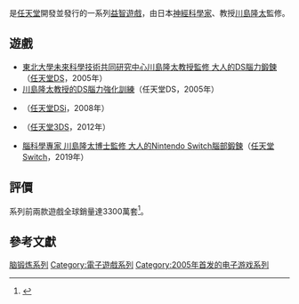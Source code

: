 {{NoteTA
| G1 = Games
| G2 = Nintendo
}}
{{Infobox video game series
| title = 腦鍛鍊
| japanese = 脳トレ
| english = Brain Age
| english2 = Dr Kawashima's Brain Training
| image = 
| caption = 
| platforms = [[任天堂DS|任天堂DS]]<br>[[任天堂DSi|DSiWare]]<br>[[任天堂3DS|任天堂3DS]]<br>[[任天堂Switch|任天堂Switch]]
| developer = [[任天堂企劃開發本部|任天堂企劃開發本部]]<small>（2005－2012）</small><br>[[任天堂企劃製作本部|任天堂企劃製作本部]]<small>（2019－）</small>
| publisher = [[任天堂|任天堂]]
| genre = [[益智遊戲|益智]]
| first release version = [[東北大學未來科學技術共同研究中心川島隆太教授監修_大人的DS腦力鍛鍊|大人的DS腦力鍛鍊]]
| first release date = 2005年5月19日
| latest release version = [[腦科學專家_川島隆太博士監修_大人的Nintendo_Switch腦部鍛鍊|大人的Nintendo Switch腦部鍛鍊]]
| latest release date = 2019年12月27日
}}

{{vgsname|腦鍛鍊|ja=脳トレ|na=Brain Age|eu=Dr Kawashima's Brain Training|diff=yes}}是[[任天堂|任天堂]]開發並發行的一系列[[益智遊戲|益智遊戲]]，由日本[[神經科學家|神經科學家]]、教授[[川島隆太|川島隆太]]監修。

== 遊戲 ==

* [[東北大學未來科學技術共同研究中心川島隆太教授監修_大人的DS腦力鍛鍊|東北大學未來科學技術共同研究中心川島隆太教授監修 大人的DS腦力鍛鍊]]（[[任天堂DS|任天堂DS]]，2005年）
* [[川島隆太教授的DS腦力強化訓練|川島隆太教授的DS腦力強化訓練]]（任天堂DS，2005年）
* {{tsl|ja|ちょっと脳を鍛える大人のDSiトレーニング|東北大學未來加龄医学研究所川島隆太教授監修 更加脑锻炼大人的DSi训练}}（[[任天堂DSi|任天堂DSi]]，2008年）
* {{tsl|ja|ものすごく脳を鍛える5分間の鬼トレーニング|腦科學專家川島隆太博士監修 突破極限腦的5分鐘魔鬼鍛鍊}}（[[任天堂3DS|任天堂3DS]]，2012年）
* [[腦科學專家_川島隆太博士監修_大人的Nintendo_Switch腦部鍛鍊|腦科學專家 川島隆太博士監修 大人的Nintendo Switch腦部鍛鍊]]（[[任天堂Switch|任天堂Switch]]，2019年）

== 評價 ==

系列前兩款遊戲全球銷量達3300萬套<ref>{{cite web | url = https://www.gamesindustry.biz/articles/2019-10-01-nintendo-is-bringing-the-brain-training-series-to-the-switch | title = Nintendo is bringing Brain Training to the Switch | first = Matthew | last = Handrahan | date = October 1, 2019 | accessdate = October 1, 2019 | work = [[GamesIndustry.biz|GamesIndustry.biz]] | archive-date = 2019-12-09 | archive-url = https://web.archive.org/web/20191209014908/https://www.gamesindustry.biz/articles/2019-10-01-nintendo-is-bringing-the-brain-training-series-to-the-switch | dead-url = no }}</ref>。

== 參考文獻 ==

{{reflist}}

{{腦鍛鍊系列}}
{{任天堂電子遊戲系列}}

{{DEFAULTSORT:Nou O Kitaeru}} 
[[Category:脑锻炼系列|]]
[[Category:電子遊戲系列|Category:電子遊戲系列]]
[[Category:2005年首发的电子游戏系列|Category:2005年首发的电子游戏系列]]

{{nintendo-stub}}
{{puzzle-videogame-stub}}